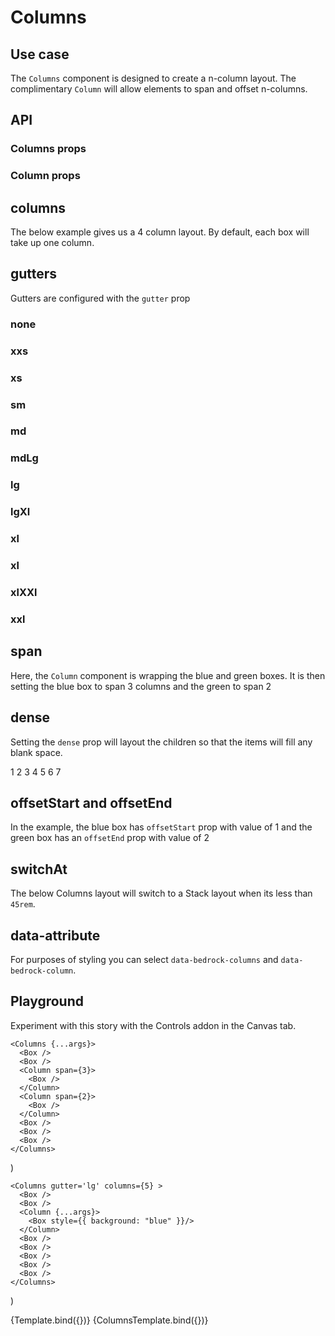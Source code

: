 

<Meta title="Components/Columns" />

# Columns

## Use case

The `Columns` component is designed to create a n-column layout. The complimentary `Column` will allow elements to span and offset n-columns.

## API

### Columns props

<Story name="Columns props" argTypes={columnsArgTypes} />

<ArgsTable story="Columns props" />

### Column props

<Story name="Column props" argTypes={columnArgTypes} />

<ArgsTable story="Column props" />

## columns

The below example gives us a 4 column layout. By default, each box will take up one column.

<Preview withToolbar withSource="open">
  <Story name="columns">
    <Columns gutter="lg" columns={4}>
      <Box />
      <Box />
      <Box />
      <Box />
      <Box />
      <Box />
      <Box />
    </Columns>
  </Story>
</Preview>

## gutters

Gutters are configured with the `gutter` prop

<Preview withToolbar withSource="open">
  <Story name="gutters">
    <h3>none</h3>
    <Columns gutter="none" columns={4}>
      <Box />
      <Box />
      <Box />
      <Box />
      <Box />
    </Columns>
    <h3>xxs</h3>
    <Columns gutter="xxs" columns={4}>
      <Box />
      <Box />
      <Box />
      <Box />
      <Box />
    </Columns>
    <h3>xs</h3>
    <Columns gutter="xs" columns={4}>
      <Box />
      <Box />
      <Box />
      <Box />
      <Box />
    </Columns>
    <h3>sm</h3>
    <Columns gutter="sm" columns={4}>
      <Box />
      <Box />
      <Box />
      <Box />
      <Box />
    </Columns>
    <h3>md</h3>
    <Columns gutter="md" columns={4}>
      <Box />
      <Box />
      <Box />
      <Box />
      <Box />
    </Columns>
    <h3>mdLg</h3>
    <Columns gutter="mdLg" columns={4}>
      <Box />
      <Box />
      <Box />
      <Box />
      <Box />
    </Columns>
    <h3>lg</h3>
    <Columns gutter="lg" columns={4}>
      <Box />
      <Box />
      <Box />
      <Box />
      <Box />
    </Columns>
    <h3>lgXl</h3>
    <Columns gutter="lgXl" columns={4}>
      <Box />
      <Box />
      <Box />
      <Box />
      <Box />
    </Columns>
    <h3>xl</h3>
    <Columns gutter="xl" columns={4}>
      <Box />
      <Box />
      <Box />
      <Box />
      <Box />
    </Columns>
    <h3>xl</h3>
    <Columns gutter="xl" columns={4}>
      <Box />
      <Box />
      <Box />
      <Box />
      <Box />
    </Columns>
    <h3>xlXXl</h3>
    <Columns gutter="xlXXl" columns={4}>
      <Box />
      <Box />
      <Box />
      <Box />
      <Box />
    </Columns>
    <h3>xxl</h3>
    <Columns gutter="xxl" columns={4}>
      <Box />
      <Box />
      <Box />
      <Box />
      <Box />
    </Columns>
  </Story>
</Preview>

## span

Here, the `Column` component is wrapping the blue and green boxes. It is then setting the blue box to span 3 columns and the green to span 2

<Preview withToolbar withSource="open">
  <Story name="span">
    <Columns gutter="lg" columns={4}>
      <Box />
      <Box />
      <Column span={3}>
        <Box style={{ background: "blue" }} />
      </Column>
      <Column span={2}>
        <Box style={{ background: "green" }} />
      </Column>
      <Box />
      <Box />
      <Box />
    </Columns>
  </Story>
</Preview>

## dense

Setting the `dense` prop will layout the children so that the items will fill any blank space.

<Preview withToolbar withSource="open">
  <Story name="dense">
    <Columns dense gutter="lg" columns={4}>
      <Box>1</Box>
      <Box>2</Box>
      <Column span={3}>
        <Box>3</Box>
      </Column>
      <Box>4</Box>
      <Box>5</Box>
      <Column span={2}>
        <Box>6</Box>
      </Column>
      <Box>7</Box>
    </Columns>
  </Story>
</Preview>

## offsetStart and offsetEnd

In the example, the blue box has `offsetStart` prop with value of 1 and the green box has an `offsetEnd` prop with value of 2

<Preview withToolbar withSource="open">
  <Story name="offsetStart and offsetEnd">
    <Columns gutter="lg" columns={5}>
      <Box />
      <Box />
      <Column span={2} offsetStart={1}>
        <Box style={{ background: "blue" }} />
      </Column>
      <Column span={2} offsetEnd={2}>
        <Box style={{ background: "green" }} />
      </Column>
      <Box />
      <Box />
      <Box />
    </Columns>
  </Story>
</Preview>

## switchAt

The below Columns layout will switch to a Stack layout when its less than `45rem`.

<Preview withToolbar withSource="open">
  <Story name="switchAt">
    <Columns gutter="lg" columns={3} switchAt="45rem">
      <Box />
      <Box />
      <Box />
      <Column span={3}>
        <Box />
      </Column>
    </Columns>
  </Story>
</Preview>

## data-attribute

For purposes of styling you can select `data-bedrock-columns` and `data-bedrock-column`.

## Playground

Experiment with this story with the Controls addon in the Canvas tab.

    <Columns {...args}>
      <Box />
      <Box />
      <Column span={3}>
        <Box />
      </Column>
      <Column span={2}>
        <Box />
      </Column>
      <Box />
      <Box />
      <Box />
    </Columns>
)

    <Columns gutter='lg' columns={5} >
      <Box />
      <Box />
      <Column {...args}>
        <Box style={{ background: "blue" }}/>
      </Column>
      <Box />
      <Box />
      <Box />
      <Box />
      <Box />
    </Columns>
)

<Canvas withToolbar>
  <Story
    name="Columns Playground"
    args={{
      columns: 3,
      gutter: "lg",
      dense: false,
      switchAt: "30rem",
    }}
    argTypes={columnsArgTypes}
  >
    {Template.bind({})}
  </Story>
</Canvas>

<ArgsTable story="Columns Playground" />

<Canvas withToolbar>
  <Story
    name="Column Playground"
    args={{
      span: 1,
      offsetStart: 1,
      offsetEnd: 1,
    }}
    argTypes={columnArgTypes}
  >
    {ColumnsTemplate.bind({})}
  </Story>
</Canvas>

<ArgsTable story="Column Playground" />
